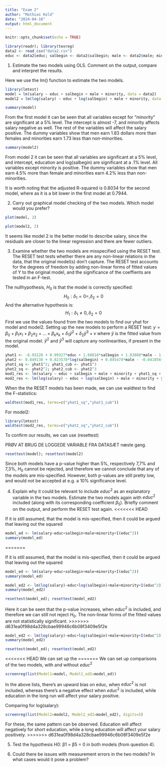 ```yaml
---
title: "Exam 2"
author: "Mathias Kold"
date: "2024-04-18"
output: html_document
---
```


```r
knitr::opts_chunk$set(echo = TRUE)
```

```r
library(readr); library(texreg)
data2 <- read_csv("data2.csv")
educ <- data2$educ; salbegin <- data2$salbegin; male <- data2$male; minority <- data2$minority; salary <- data2$salary
```


1. Estimate the two models using OLS. Comment on the output, compare and interpret the results.

Here we use the lm() function to estimate the two models. 
```r
library(lmtest)
model = lm(salary ~ educ + salbegin + male + minority, data = data2)
model2 = lm(log(salary) ~ educ + log(salbegin) + male + minority, data = data2)
```

```r
summary(model)
```
From the first model it can be seen that all variables except for "minority" are significant at a 5% level. The intercept is almost -7, and minority affects salary negative as well. The rest of the variables will affect the salary positive.
The dummy variables show that men earn 1.83 dollars more than females and minorities earn 1.73 less than non-minorities.

```r
summary(model2)
```
From model 2 it can be seen that all variables are significant at a 5% level, and intercept, education and log(salbegin) are significant at a .1% level.
All variables except minority is positive. 
The dummy variables show that men earn 4.5% more than female and minorities earn 4.2% less than non-minorities.

It is worth noting that the adjusted R-squared is 0.8034 for the second model, where as it is a bit lower in the first model at 0.7944.

2. Carry out graphical model checking of the two models. Which model would you prefer?
```r
plot(model, 2)
```

```r
plot(model2, 2)
```
It seems like model 2 is the better model to describe salary, since the residuals are closer to the linear regression and there are fewer outliers.


3. Examine whether the two models are misspecified using the RESET test.
The RESET test tests whether there are any non-linear relations in the data, that the original model(s) don't capture. The RESET test accounts for the degrees of freedom by adding non-linear forms of fitted values of Y to the original model, and the significance of the coeffients are tested in an F-test.

The nullhypothesis, $H_0$ is that the model is correctly specified:
$$H_0:\delta_1=0=,\delta_2=0$$
And the alternative hypothesis is:
$$H_1:\delta_1\neq0,\delta_2=0$$
First we use the values found from the two models to find our yhat for model and model2.
Setting up the new models to perform a RESET test:
$y=\beta_0+\beta_1x_1+\beta_2x_2+...+\beta_kx_k+\delta_1\hat{y}^2+\delta_2\hat{y}^3+v$
where $\hat{y}$ is the fitted value from the original model. $\hat{y}^2$ and $\hat{y}^3$ will capture any nonlinearities, if present in the model.
```r
yhat1 <- -6.93228 + 0.99327*educ + 1.60816*salbegin + 1.83088*male - 1.72539*minority
yhat2 <- 0.849130 + 0.023578*log(salbegin) + 0.045474*male - -0.041856*minority
yhat1_sq <- yhat1^2; yhat1_cub <- yhat1^3
yhat2_sq <- yhat2^2; yhat2_cub <- yhat2^3
mod1_res <- lm(salary ~ educ + salbegin + male + minority + yhat1_sq + yhat1_cub)
mod2_res <- lm(log(salary) ~ educ + log(salbegin) + male + minority + yhat2_sq + yhat2_cub)
```

When the the RESET models has been made, we can use waldtest to find the F-statistics: 
```r
waldtest(mod1_res, terms=c("yhat1_sq","yhat1_cub"))
```
For model2:
```r
library(lmtest)
waldtest(mod2_res, terms=c("yhat2_sq","yhat2_cub"))
```

To confirm our results, we can use (resettest)

PRØV AT BRUG DE LOGGEDE VARIABLE FRA DATASÆT næste gang.
```r
resettest(model); resettest(model2)
```
Since both models have a p-value higher than 5%, respectively 7,7% and 7,3%, $H_0$ cannot be rejected, and therefore we cannot conclude that any of the models are mis-specified. However, both p-values are still pretty low, and would not be accepted at e.g. a 10% significance level.


4. Explain why it could be relevant to include $educ^2$ as an explanatory variable in the two models. Estimate the two models again with $educ^2$ included (along with its corresponding coefficient $β_5$). Briefly comment on the output, and perform the RESET test again.
<<<<<<< HEAD

If it is still assumed, that the model is mis-specified, then it could be argued that leaving out the squared 

```r
model_ed <- lm(salary~educ+salbegin+male+minority+I(educ^2))
summary(model_ed)
```
=======

If it is still assumed, that the model is mis-specified, then it could be argued that leaving out the squared 

```r
model_ed <- lm(salary~educ+salbegin+male+minority+I(educ^2))
summary(model_ed)
```

```r
model_ed2 <- lm(log(salary)~educ+log(salbegin)+male+minority+I(educ^2))
summary(model_ed2)
```

```r
resettest(model_ed); resettest(model_ed2)
```
Here it can be seen that the p-value increases, when $educ^2$ is included, and therefore we can still not reject $H_0$. The non-linear forms of the fitted values are not statistically significant.
>>>>>>> d631ea0f98d4a328cbae99946c6b08f3409e5f2e

```r
model_ed2 <- lm(log(salary)~educ+log(salbegin)+male+minority+I(educ^2))
summary(model_ed2)
```

```r
resettest(model_ed); resettest(model_ed2)
```

<<<<<<< HEAD
We can set up the 
=======
We can set up comparisons of the two models, with and without $educ^2$
```r
screenreg(list(Model1=model, Model1_ed2=model_ed))
```

In the above lists, there's an upward bias on educ, when $educ^2$ is not included, whereas there's a negative effect when $educ^2$ is included, while education in the long run will affect your salary positive. 

Comparing for log(salary):
```r
screenreg(list(Model2=model2, Model2_ed2=model_ed2), digits=5)
```
For these, the same pattern can be observed. Education will affect negatively for short education, while a long education will affect your salary positively. 
>>>>>>> d631ea0f98d4a328cbae99946c6b08f3409e5f2e

5. Test the hypothesis H0: β1 = β5 = 0 in both models (from question 4).



6. Could there be issues with measurement errors in the two models? In what cases would it pose a problem?


